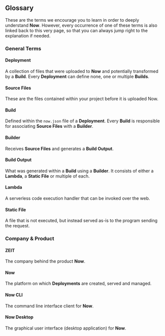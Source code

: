 ## Glossary

These are the terms we encourage you to learn in order to deeply understand **Now**. However, every occurrence of one of these terms is also linked back to this very page, so that you can always jump right to the explanation if needed.

### General Terms

#### Deployment

A collection of files that were uploaded to **Now** and potentially transformed by a **Build**. Every **Deployment** can define none, one or multiple **Builds**.

#### Source Files

These are the files contained within your project before it is uploaded Now.

#### Build

Defined within the `now.json` file of a **Deployment**. Every **Build** is responsible for associating **Source Files** with a **Builder**.

#### Builder

Receives **Source Files** and generates a **Build Output**.

#### Build Output

What was generated within a **Build** using a **Builder**. It consists of either a **Lambda**, a **Static File** or multiple of each.

#### Lambda

A serverless code execution handler that can be invoked over the web.

#### Static File

A file that is not executed, but instead served as-is to the program sending the request.

### Company & Product

#### ZEIT

The company behind the product **Now**.

#### Now

The platform on which **Deployments** are created, served and managed.

#### Now CLI

The command line interface client for **Now**.

#### Now Desktop

The graphical user interface (desktop application) for **Now**.
